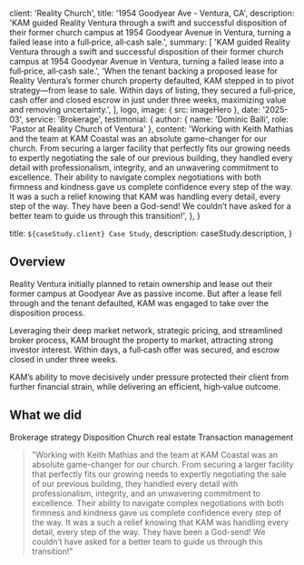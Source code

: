 
  client: 'Reality Church',
  title: '1954 Goodyear Ave - Ventura, CA',
  description:
    'KAM guided Reality Ventura through a swift and successful disposition of their former church campus at 1954 Goodyear Avenue in Ventura, turning a failed lease into a full‑price, all‑cash sale.',
  summary: [
   'KAM guided Reality Ventura through a swift and successful disposition of their former church campus at 1954 Goodyear Avenue in Ventura, turning a failed lease into a full‑price, all‑cash sale.',
    'When the tenant backing a proposed lease for Reality Ventura’s former church property defaulted, KAM stepped in to pivot strategy—from lease to sale. Within days of listing, they secured a full‑price, cash offer and closed escrow in just under three weeks, maximizing value and removing uncertainty.',
  ],
  logo,
  image: { src: imageHero },
  date: '2025-03',
  service: 'Brokerage',
  testimonial: {
    author: { name: 'Dominic Balli', role: 'Pastor at Reality Church of Ventura' },
    content:
      'Working with Keith Mathias and the team at KAM Coastal was an absolute game-changer for our church. From securing a larger facility that perfectly fits our growing needs to expertly negotiating the sale of our previous building, they handled every detail with professionalism, integrity, and an unwavering commitment to excellence. Their ability to navigate complex negotiations with both firmness and kindness gave us complete confidence every step of the way. It was a such a relief knowing that KAM was handling every detail, every step of the way. They have been a God-send! We couldn’t have asked for a better team to guide us through this transition!',
  },
}

  title: `${caseStudy.client} Case Study`,
  description: caseStudy.description,
}


## Overview
Reality Ventura initially planned to retain ownership and lease out their former campus at Goodyear Ave as passive income. But after a lease fell through and the tenant defaulted, KAM was engaged to take over the disposition process. 

Leveraging their deep market network, strategic pricing, and streamlined broker process, KAM brought the property to market, attracting strong investor interest. Within days, a full‑cash offer was secured, and escrow closed in under three weeks. 

KAM’s ability to move decisively under pressure protected their client from further financial strain, while delivering an efficient, high‑value outcome.
## What we did

<TagList>
  <TagListItem>Brokerage strategy</TagListItem>
  <TagListItem>Disposition</TagListItem>
  <TagListItem>Church real estate</TagListItem>
  <TagListItem>Transaction management</TagListItem>
</TagList>

<Blockquote
  author={{ name: 'Dominic Balli', role: 'Pastor at Reality Church Ventura' }}
  image={{ src: imageDomBalli }}
>
"Working with Keith Mathias and the team at KAM Coastal was an absolute game-changer for our church. From securing a larger facility that perfectly fits our growing needs to expertly negotiating the sale of our previous building, they handled every detail with professionalism, integrity, and an unwavering commitment to excellence. Their ability to navigate complex negotiations with both firmness and kindness gave us complete confidence every step of the way. It was a such a relief knowing that KAM was handling every detail, every step of the way. They have been a God-send! We couldn’t have asked for a better team to guide us through this transition!"

</Blockquote>

<StatList>
  <StatListItem value="21 days" label="From listing to closing" />
  <StatListItem value="100%" label="Full-price offer" />
  <StatListItem value="1" label="Buyer walkthrough" />
  <StatListItem value="3 weeks" label="Escrow duration" />
</StatList>